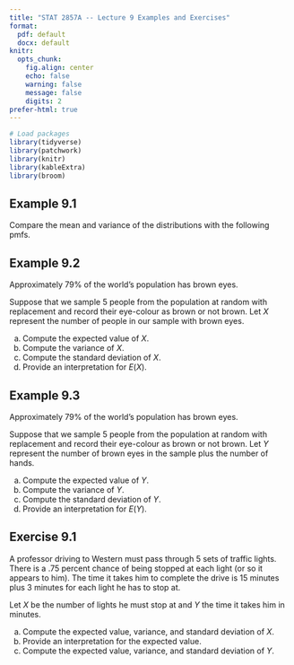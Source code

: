 ```yaml
---
title: "STAT 2857A -- Lecture 9 Examples and Exercises"
format: 
  pdf: default
  docx: default
knitr: 
  opts_chunk:
    fig.align: center
    echo: false
    warning: false
    message: false
    digits: 2
prefer-html: true
---
```


```r
# Load packages
library(tidyverse)
library(patchwork)
library(knitr)
library(kableExtra)
library(broom)
```

## Example 9.1
Compare the mean and variance of the distributions with the following pmfs.

  \begin{center}
    \includegraphics[height = 4in]{../Slides/figure/example-12-1-1-1}
  \end{center}

## Example 9.2

Approximately 79\% of the world's population has brown eyes\footnote{\url{https://www.worldatlas.com}}.

Suppose that we sample 5 people from the population at random with replacement and record their eye-colour as brown or not brown. Let $X$ represent the number of people in our sample with brown eyes.

a) Compute the expected value of $X$. 
b) Compute the variance of $X$.
c) Compute the standard deviation of $X$.
d) Provide an interpretation for $E(X)$.

## Example 9.3

Approximately 79\% of the world's population has brown eyes.

Suppose that we sample 5 people from the population at random with replacement and record their eye-colour as brown or not brown. Let $Y$ represent the number of brown eyes in the sample plus the number of hands\footnote{We'll assume that everyone has two of each}.

a) Compute the expected value of $Y$. 
b) Compute the variance of $Y$.
c) Compute the standard deviation of $Y$.
d) Provide an interpretation for $E(Y)$.

## Exercise 9.1

 A professor driving to Western must pass through 5 sets of traffic lights. There is a .75 percent chance of being stopped at each light (or so it appears to him). The time it takes him to complete the drive is 15 minutes plus 3 minutes for each light he has to stop at. 

Let $X$ be the number of lights he must stop at and $Y$ the time it takes him in minutes.

a) Compute the expected value, variance, and standard deviation of $X$.
b) Provide an interpretation for the expected value.
c) Compute the expected value, variance, and standard deviation of $Y$.